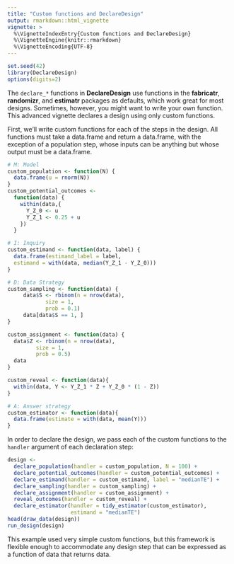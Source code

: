 ```yaml
---
title: "Custom functions and DeclareDesign"
output: rmarkdown::html_vignette
vignette: >
  %\VignetteIndexEntry{Custom functions and DeclareDesign}
  %\VignetteEngine{knitr::rmarkdown}
  %\VignetteEncoding{UTF-8}
---
```


```r
set.seed(42)
library(DeclareDesign)
options(digits=2)
```

The `declare_*` functions in **DeclareDesign** use functions in the **fabricatr**, **randomizr**, and **estimatr** packages as defaults, which work great for most designs. Sometimes, however, you might want to write your own function. This advanced vignette declares a design using only custom functions.

First, we'll write custom functions for each of the steps in the design. All functions must take a data.frame and return a data.frame, with the exception of a population step, whose inputs can be anything but whose output must be a data.frame.

```r
# M: Model
custom_population <- function(N) {
  data.frame(u = rnorm(N))
}
custom_potential_outcomes <-
  function(data) {
    within(data,{
      Y_Z_0 <- u
      Y_Z_1 <- 0.25 + u
    })
  }

# I: Inquiry
custom_estimand <- function(data, label) {
  data.frame(estimand_label = label,
  estimand = with(data, median(Y_Z_1 - Y_Z_0)))
}

# D: Data Strategy
custom_sampling <- function(data) {
     data$S <- rbinom(n = nrow(data),
            size = 1,
            prob = 0.1)
     data[data$S == 1, ]
}

custom_assignment <- function(data) {
  data$Z <- rbinom(n = nrow(data),
         size = 1,
         prob = 0.5)
  data
}

custom_reveal <- function(data){
  within(data, Y <- Y_Z_1 * Z + Y_Z_0 * (1 - Z))
}

# A: Answer strategy
custom_estimator <- function(data){
  data.frame(estimate = with(data, mean(Y)))
}
```

In order to declare the design, we pass each of the custom functions to the `handler` argument of each declaration step:

```r
design <- 
  declare_population(handler = custom_population, N = 100) + 
  declare_potential_outcomes(handler = custom_potential_outcomes) + 
  declare_estimand(handler = custom_estimand, label = "medianTE") + 
  declare_sampling(handler = custom_sampling) + 
  declare_assignment(handler = custom_assignment) + 
  reveal_outcomes(handler = custom_reveal) + 
  declare_estimator(handler = tidy_estimator(custom_estimator), 
                    estimand = "medianTE")
head(draw_data(design))
run_design(design)
```

This example used very simple custom functions, but this framework is flexible enough to accommodate any design step that can be expressed as a function of data that returns data.
